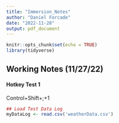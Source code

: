 ```yaml
---
title: "Immersion_Notes"
author: "Daniel Forcade"
date: "2022-11-28"
output: pdf_document
---
```


```r
knitr::opts_chunk$set(echo = TRUE)
library(tidyverse)
```

## Working Notes (11/27/22)

#### Hotkey Test 1
Control+Shift+;+1

```r

## Load Test Data Log
myDataLog <- read.csv('weatherData.csv')

```
